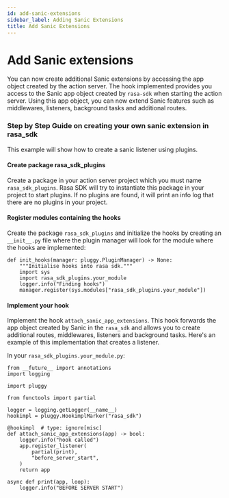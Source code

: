 ```yaml
---
id: add-sanic-extensions
sidebar_label: Adding Sanic Extensions
title: Add Sanic Extensions
---
```


# Add Sanic extensions
You can now create additional Sanic extensions by accessing the app object created by the action server. The hook implemented provides you access 
to the Sanic app object created by `rasa-sdk` when starting the action server. Using this app object, you can now extend Sanic features such as middlewares, listeners, background tasks
and additional routes.

### Step by Step Guide on creating your own sanic extension in rasa_sdk
This example will show how to create a sanic listener using plugins.

#### Create package rasa_sdk_plugins
Create a package in your action server project which you must name `rasa_sdk_plugins`. Rasa SDK will try to instantiate this package in your project to start plugins.
If no plugins are found, it will print an info log that there are no plugins in your project.

#### Register modules containing the hooks
Create the package `rasa_sdk_plugins` and initialize the hooks by creating an `__init__.py` file where the plugin manager will look for the module where the hooks are implemented:

```
def init_hooks(manager: pluggy.PluginManager) -> None:
    """Initialise hooks into rasa sdk."""
    import sys
    import rasa_sdk_plugins.your_module
    logger.info("Finding hooks")
    manager.register(sys.modules["rasa_sdk_plugins.your_module"])
```
#### Implement your hook
Implement the hook `attach_sanic_app_extensions`. This hook forwards the app object created by Sanic in the `rasa_sdk` and allows you to create additional routes, middlewares, listeners and background tasks. Here's an example of this implementation that creates a listener.

In your `rasa_sdk_plugins.your_module.py`:

```
from __future__ import annotations
import logging

import pluggy

from functools import partial

logger = logging.getLogger(__name__)
hookimpl = pluggy.HookimplMarker("rasa_sdk")

@hookimpl  # type: ignore[misc]
def attach_sanic_app_extensions(app) -> bool:
    logger.info("hook called")
    app.register_listener(
        partial(print),
        "before_server_start",
    )
    return app

async def print(app, loop):
    logger.info("BEFORE SERVER START")
```
